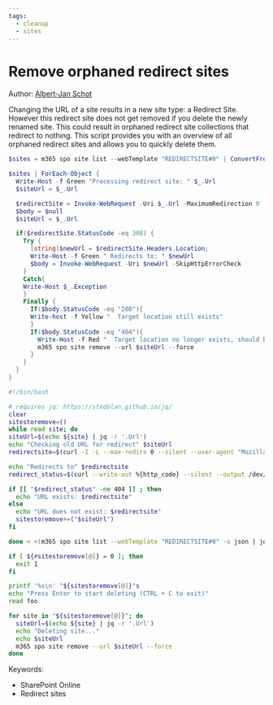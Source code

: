 ```yaml
---
tags:
  - cleanup
  - sites
---
```



# Remove orphaned redirect sites

Author: [Albert-Jan Schot](https://www.cloudappie.nl/remove-orphaned-redirectsites/)

Changing the URL of a site results in a new site type: a Redirect Site. However this redirect site does not get removed if you delete the newly renamed site. This could result in orphaned redirect site collections that redirect to nothing. This script provides you with an overview of all orphaned redirect sites and allows you to quickly delete them.

<Tabs>
  <TabItem value="PowerShell">

  ```powershell
  $sites = m365 spo site list --webTemplate "REDIRECTSITE#0" | ConvertFrom-Json

  $sites | ForEach-Object {
    Write-Host -f Green "Processing redirect site: " $_.Url
    $siteUrl = $_.Url

    $redirectSite = Invoke-WebRequest -Uri $_.Url -MaximumRedirection 0 -SkipHttpErrorCheck
    $body = $null
    $siteUrl = $_.Url

    if($redirectSite.StatusCode -eq 308) {
      Try {
        [string]$newUrl = $redirectSite.Headers.Location;
        Write-Host -f Green " Redirects to: " $newUrl
        $body = Invoke-WebRequest -Uri $newUrl -SkipHttpErrorCheck
      }
      Catch{
      Write-Host $_.Exception
      }
      Finally {
        If($body.StatusCode -eq "200"){
        Write-host -f Yellow "  Target location still exists"
        }
        If($body.StatusCode -eq "404"){
          Write-Host -f Red "  Target location no longer exists, should be removed"
          m365 spo site remove --url $siteUrl --force
        }
      }
    }
  }
  ```

  </TabItem>
  <TabItem value="Bash">

  ```bash
  #!/bin/bash

  # requires jq: https://stedolan.github.io/jq/
  clear
  sitestoremove=()
  while read site; do
  siteUrl=$(echo ${site} | jq -r '.Url')
  echo "Checking old URL for redirect" $siteUrl
  redirectsite=$(curl -I -L --max-redirs 0 --silent --user-agent "Mozilla/5.0 (X11; Linux x86_64; rv:58.0) Gecko/20100101 Firefox/58.0" $siteUrl | sed -En 's/^location: (.*)/\1/p')

  echo "Redirects to" $redirectsite
  redirect_status=$(curl --write-out %{http_code} --silent --output /dev/null --user-agent "Mozilla/5.0 (X11; Linux x86_64; rv:58.0) Gecko/20100101 Firefox/58.0" ${redirectsite%$'\r'})

  if [[ "$redirect_status" -ne 404 ]] ; then
    echo "URL exists: $redirectsite"
  else
    echo "URL does not exist: $redirectsite"
    sitestoremove+=("$siteUrl")
  fi

  done < <(m365 spo site list --webTemplate "REDIRECTSITE#0" -o json | jq -c '.[]')

  if [ ${#sitestoremove[@]} = 0 ]; then
    exit 1
  fi

  printf '%s\n' "${sitestoremove[@]}"s
  echo "Press Enter to start deleting (CTRL + C to exit)"
  read foo

  for site in "${sitestoremove[@]}"; do
    siteUrl=$(echo ${site} | jq -r '.Url')
    echo "Deleting site..."
    echo $siteUrl
    m365 spo site remove --url $siteUrl --force
  done
  ```

  </TabItem>
</Tabs>

Keywords:

- SharePoint Online
- Redirect sites
